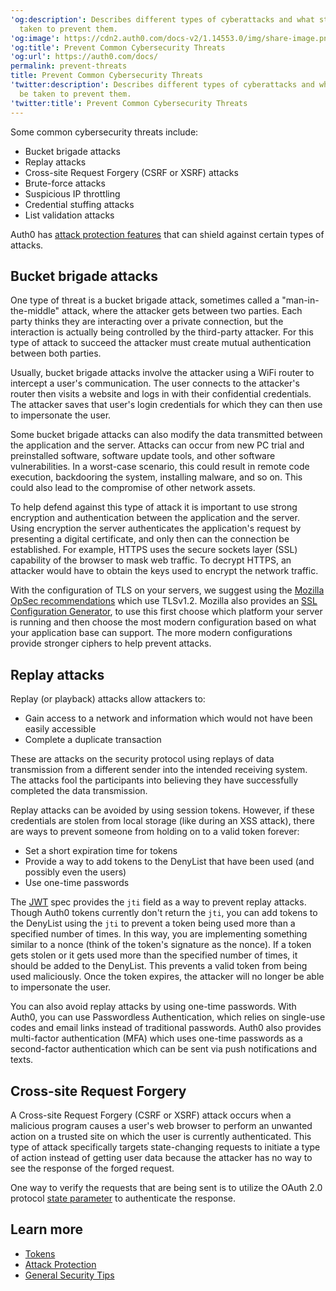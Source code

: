 ---
'og:description': Describes different types of cyberattacks and what steps can be
  taken to prevent them.
'og:image': https://cdn2.auth0.com/docs-v2/1.14553.0/img/share-image.png
'og:title': Prevent Common Cybersecurity Threats
'og:url': https://auth0.com/docs/
permalink: prevent-threats
title: Prevent Common Cybersecurity Threats
'twitter:description': Describes different types of cyberattacks and what steps can
  be taken to prevent them.
'twitter:title': Prevent Common Cybersecurity Threats
---
Some common cybersecurity threats include:

* Bucket brigade attacks
* Replay attacks
* Cross-site Request Forgery (CSRF or XSRF) attacks
* Brute-force attacks
* <Tooltip tip="Suspicious IP Throttling: Form of attack protection that protects your tenant against suspicious logins targeting too many accounts from a single IP address." cta="View Glossary" href="/docs/glossary?term=Suspicious+IP+throttling">Suspicious IP throttling</Tooltip>
* Credential stuffing attacks
* List validation attacks

Auth0 has [attack protection features](/docs/secure/attack-protection) that can shield against certain types of attacks.

## Bucket brigade attacks

One type of threat is a bucket brigade attack, sometimes called a "man-in-the-middle" attack, where the attacker gets between two parties. Each party thinks they are interacting over a private connection, but the interaction is actually being controlled by the third-party attacker. For this type of attack to succeed the attacker must create mutual authentication between both parties.

Usually, bucket brigade attacks involve the attacker using a WiFi router to intercept a user's communication. The user connects to the attacker's router then visits a website and logs in with their confidential credentials. The attacker saves that user's login credentials for which they can then use to impersonate the user.

Some bucket brigade attacks can also modify the data transmitted between the application and the server. Attacks can occur from new PC trial and preinstalled software, software update tools, and other software vulnerabilities. In a worst-case scenario, this could result in remote code execution, backdooring the system, installing malware, and so on. This could also lead to the compromise of other network assets.

To help defend against this type of attack it is important to use strong encryption and authentication between the application and the server. Using encryption the server authenticates the application's request by presenting a digital certificate, and only then can the connection be established. For example, HTTPS uses the secure sockets layer (SSL) capability of the browser to mask web traffic. To decrypt HTTPS, an attacker would have to obtain the keys used to encrypt the network traffic.

With the configuration of TLS on your servers, we suggest using the [Mozilla OpSec recommendations](https://wiki.mozilla.org/Security/Server_Side_TLS) which use TLSv1.2. Mozilla also provides an [SSL Configuration Generator](https://mozilla.github.io/server-side-tls/ssl-config-generator/), to use this first choose which platform your server is running and then choose the most modern configuration based on what your application base can support. The more modern configurations provide stronger ciphers to help prevent attacks.

## Replay attacks

Replay (or playback) attacks allow attackers to:

* Gain access to a network and information which would not have been easily accessible
* Complete a duplicate transaction

These are attacks on the security protocol using replays of data transmission from a different sender into the intended receiving system. The attacks fool the participants into believing they have successfully completed the data transmission.

Replay attacks can be avoided by using session tokens. However, if these credentials are stolen from local storage (like during an XSS attack), there are ways to prevent someone from holding on to a valid token forever:

* Set a short expiration time for tokens
* Provide a way to add tokens to the DenyList that have been used (and possibly even the users)
* Use one-time passwords

The [JWT](/docs/secure/tokens/json-web-tokens) spec provides the `jti` field as a way to prevent replay attacks. Though Auth0 tokens currently don't return the `jti`, you can add tokens to the DenyList using the `jti` to prevent a token being used more than a specified number of times. In this way, you are implementing something similar to a <Tooltip tip="Nonce: Arbitrary number issued once in an authentication protocol to detect and prevent replay attacks." cta="View Glossary" href="/docs/glossary?term=nonce">nonce</Tooltip> (think of the token's signature as the nonce). If a token gets stolen or it gets used more than the specified number of times, it should be added to the DenyList. This prevents a valid token from being used maliciously. Once the token expires, the attacker will no longer be able to impersonate the user.

You can also avoid replay attacks by using one-time passwords. With Auth0, you can use <Tooltip tip="Passwordless: Form of authentication that does not rely on a password as the first factor." cta="View Glossary" href="/docs/glossary?term=Passwordless">Passwordless</Tooltip> Authentication, which relies on single-use codes and email links instead of traditional passwords. Auth0 also provides <Tooltip tip="Multi-factor authentication (MFA): User authentication process that uses a factor in addition to username and password such as a code via SMS." cta="View Glossary" href="/docs/glossary?term=multi-factor+authentication">multi-factor authentication</Tooltip> (MFA) which uses one-time passwords as a second-factor authentication which can be sent via push notifications and texts.

## Cross-site Request Forgery

A Cross-site Request Forgery (CSRF or XSRF) attack occurs when a malicious program causes a user's web browser to perform an unwanted action on a trusted site on which the user is currently authenticated. This type of attack specifically targets state-changing requests to initiate a type of action instead of getting user data because the attacker has no way to see the response of the forged request.

One way to verify the requests that are being sent is to utilize the <Tooltip tip="OAuth 2.0: Authorization framework that defines authorization protocols and workflows." cta="View Glossary" href="/docs/glossary?term=OAuth+2.0">OAuth 2.0</Tooltip> protocol [state parameter](/docs/secure/attack-protection/state-parameters) to authenticate the response.

## Learn more

* [Tokens](/docs/secure/tokens)
* [Attack Protection](/docs/secure/attack-protection)
* [General Security Tips](/docs/secure/security-guidance/tips)
